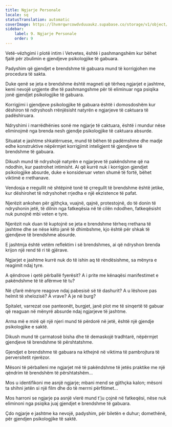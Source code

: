 ```yaml
---
title: Ngjarje Personale
locale: sq
statusTranslation: automatic
coverImage: https://lhvmrqwrcowdvduuaukz.supabase.co/storage/v1/object/public/strapi-uploads/small_cover-tratado-de-psicologia-revolucionaria.webp-5e15e1cec4e0ebebcde5d7fc7565d8fd.webp
sidebar:
    label: 9. Ngjarje Personale
    order: 9
---
```

Vetë-vëzhgimi i plotë intim i Vetvetes, është i pashmangshëm kur bëhet fjalë për zbulimin e gjendjeve psikologjike të gabuara.

Padyshim që gjendjet e brendshme të gabuara mund të korrigjohen me procedura të sakta.

Duke qenë se jeta e brendshme është magneti që tërheq ngjarjet e jashtme, kemi nevojë urgjente dhe të pashmangshme për të eliminuar nga psiqika jonë gjendjet psikologjike të gabuara.

Korrigjimi i gjendjeve psikologjike të gabuara është i domosdoshëm kur dëshiron të ndryshosh rrënjësisht natyrën e ngjarjeve të caktuara të padëshiruara.

Ndryshimi i marrëdhënies sonë me ngjarje të caktuara, është i mundur nëse eliminojmë nga brenda nesh gjendje psikologjike të caktuara absurde.

Situatat e jashtme shkatërruese, mund të bëhen të padëmshme dhe madje edhe konstruktive nëpërmjet korrigjimit inteligjent të gjendjeve të brendshme të gabuara.

Dikush mund të ndryshojë natyrën e ngjarjeve të pakëndshme që na ndodhin, kur pastrohet intimisht. Ai që kurrë nuk i korrigjon gjendjet psikologjike absurde, duke e konsideruar veten shumë të fortë, bëhet viktimë e rrethanave.

Vendosja e rregullit në shtëpinë tonë të çrregullt të brendshme është jetike, kur dëshirohet të ndryshohet rrjedha e një ekzistence të pafat.

Njerëzit ankohen për gjithçka, vuajnë, qajnë, protestojnë, do të donin të ndryshonin jetë, të dilnin nga fatkeqësia në të cilën ndodhen, fatkeqësisht nuk punojnë mbi veten e tyre.

Njerëzit nuk duan të kuptojnë se jeta e brendshme tërheq rrethana të jashtme dhe se nëse këto janë të dhimbshme, kjo është për shkak të gjendjeve të brendshme absurde.

E jashtmja është vetëm reflektim i së brendshmes, ai që ndryshon brenda krijon një rend të ri të gjërave.

Ngjarjet e jashtme kurrë nuk do të ishin aq të rëndësishme, sa mënyra e reagimit ndaj tyre.

A qëndrove i qetë përballë fyerësit? A i prite me kënaqësi manifestimet e pakëndshme të të afërmve të tu?

Në çfarë mënyre reagove ndaj pabesisë së të dashurit? A u lëshove pas helmit të xhelozisë? A vrave? A je në burg?

Spitalet, varrezat ose panteonët, burgjet, janë plot me të sinqertë të gabuar që reaguan në mënyrë absurde ndaj ngjarjeve të jashtme.

Arma më e mirë që një njeri mund të përdorë në jetë, është një gjendje psikologjike e saktë.

Dikush mund të çarmatosë bisha dhe të demaskojë tradhtarë, nëpërmjet gjendjeve të brendshme të përshtatshme.

Gjendjet e brendshme të gabuara na kthejnë në viktima të pambrojtura të perversitetit njerëzor.

Mësoni të përballeni me ngjarjet më të pakëndshme të jetës praktike me një qëndrim të brendshëm të përshtatshëm...

Mos u identifikoni me asnjë ngjarje; mbani mend se gjithçka kalon; mësoni ta shihni jetën si një film dhe do të merrni përfitimet...

Mos harroni se ngjarje pa asnjë vlerë mund t'ju çojnë në fatkeqësi, nëse nuk eliminoni nga psiqika juaj gjendjet e brendshme të gabuara.

Çdo ngjarje e jashtme ka nevojë, padyshim, për biletën e duhur; domethënë, për gjendjen psikologjike të saktë.

